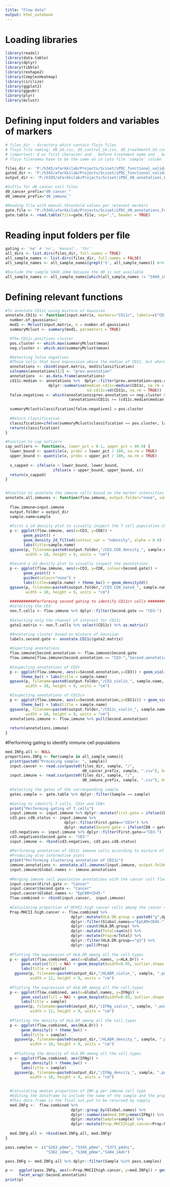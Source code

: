 ---
title: "Flow data"
output: html_notebook
---

# Loading libraries


```{r}
library(readxl)
library(data.table)
library(dplyr)
library(tibble)
library(reshape2)
library(ComplexHeatmap)
library(circlize)
library(ggplot2)
library(ggpubr)
library(plyr)
library(mclust)
```

# Defining input folders and variables of markers

```{r}
# files_dir - directory which contain flojo files
# flojo file naming: d0_SX.csv, dX_control_SX.csv, dX_treatmentX_SX.csv 
# (important: d as first character and _ before treatment name and _ before sample name)
# flojo filenames have to be the same as in cyto file 'sample' column

files_dir <- 'P:/h345/afarkkilab/Projects/Sciset/iPDC_functional_validation/'
gated_dir <- 'P:/h345/afarkkilab/Projects/Sciset/iPDC_functional_validation/CYTO_CD8_GrzB_gated/'
output_dir <- 'P:/h345/afarkkilab/Projects/Sciset/iPDC_d0_annotations_Fernando/'

#Suffix for d0 cancer cell files
d0_cancer_prefix="d0_cancer_"
d0_immune_prefix="d0_immune_"

#Reading file with manual.threshold values per relevant markers
gate.file <- "P:/h345/afarkkilab/Projects/Sciset/iPDC_d0_annotations_Fernando/Gates_d0_Fernando.csv"
gate.table <- read.table(file=gate.file, sep=",", header = TRUE)

```

# Reading input folders per file

```{r}
gating <- 'no' # 'no', 'manual', 'thr'
all_dirs <- list.dirs(files_dir, full.names = TRUE)
all_sample_names <- list.dirs(files_dir, full.names = FALSE)
all_sample_names <- all_sample_names[grepl('S', all_sample_names)] #rm empty dir

#Exclude the sample S460_iOme because the d0 is not available
all_sample_names <- all_sample_names[which(all_sample_names != "S460_iOme")]
```

# Defining relevant functions

```{r}
#To annotate CD11c using mixture of Gaussian
annotate.CD11c <- function(input.matrix, markers="CD11c", labels=c("CD11c+CD3-", "CD3-")){
  number.of.gaussians=2
  mod1 <- Mclust(input.matrix, G = number.of.gaussians)
  summaryMclust <- summary(mod1, parameters = TRUE)

  #The CD11c.positives cluster
  pos.cluster <- which.max(summaryMclust$mean)
  neg.cluster <- which.min(summaryMclust$mean)

  #Detecting false negatives
  #Those cells that have expression above the median of CD11, but where clustered in  the CD11c- cluster
  annotations <- cbind(input.matrix, mod1$classification)
  colnames(annotations)[2] <- "prev.annotation"
  annotations  <- as.data.frame(annotations)
  cd11c.median <- annotations %>%  dplyr::filter(prev.annotation==pos.cluster) %>% 
                   dplyr::summarise(median.cd11c=median(CD11c, na.rm = TRUE),
                                    sd.cd11c=sd(CD11c, na.rm = TRUE))
  false.negatives <- which(annotations$prev.annotation == neg.cluster &
                            (annotations$CD11c >= (cd11c.median$median.cd11c - 2 * cd11c.median$sd.cd11c)))
  
  summaryMclust$classification[false.negatives] = pos.cluster
  
  #Return classification
  classification=ifelse(summaryMclust$classification == pos.cluster, labels[1], labels[2])
  return(classification)
}

#Function to cap outliers
cap_outliers <- function(x, lower_pct = 0.1, upper_pct = 99.9) {
  lower_bound <- quantile(x, probs = lower_pct / 100, na.rm = TRUE)
  upper_bound <- quantile(x, probs = upper_pct / 100, na.rm = TRUE)
  
  x_capped <- ifelse(x < lower_bound, lower_bound,
                     ifelse(x > upper_bound, upper_bound, x))
  return(x_capped)
}


#Function to annotate the immune cells based on the marker intensities
annotate.all.immunes <- function(flow.immune, output.folder="none", sample.name="none"){
  
  flow.immune=input.immune
  output.folder = output_dir
  sample.name=sample
  
  #First a 2d density plot to visually inspect the T cell population channels
  p <- ggplot(flow.immune, aes(x=CD3, y=CD8)) +
        geom_point() +
        geom_density_2d_filled(contour_var = "ndensity", alpha = 0.8) +
        labs(title=sample.name)
  ggsave(p, filename=paste0(output.folder,"/CD3_CD8_density_", sample.name, ".png"),
         width = 10, height = 9, units = "cm")
  
  #Second a 2d density plot to visually inspect the annotations
  p <- ggplot(flow.immune, aes(x=CD3, y=CD8, colour=Second.gate)) +
        geom_point() +
        guides(colour="none") +
        labs(title=sample.name) + theme_bw() + geom_density2d()
  ggsave(p, filename=paste0(output.folder,"/CD3_CD8_Gated_", sample.name, ".png"),
         width = 10, height = 9, units = "cm")
  
  ###########Performing second gating to identify CD11c+ cells ################
  #Selecting the CD3-
  non.T.cells <- flow.immune %>% dplyr::filter(Second.gate == "CD3-")
  
  #Selecting only the channel of interest for CD11c
  gate2.matrix <- non.T.cells %>% select(CD11c) %>% as.matrix()

  #Annotating cluster based on mixture of Gaussian
  labels.second.gate <- annotate.CD11c(gate2.matrix)
  
  #Exporting annotations
  flow.immune$Second.annotation <- flow.immune$Second.gate
  flow.immune[flow.immune$Second.annotation == "CD3-","Second.annotation"] = labels.second.gate
  
  #Inspecting annotations of CD3+
  p <- ggplot(flow.immune, aes(x=Second.annotation,y=CD3)) + geom_violin() +
       theme_bw() + labs(title = sample.name)
  ggsave(p, filename=paste0(output.folder,"/CD3_violin_", sample.name, ".png"),
         width = 10, height = 9, units = "cm")

  #Inspecting annotations of CD11c+
  p <- ggplot(flow.immune, aes(x=Second.annotation,y=CD11c)) + geom_violin() +
       theme_bw() + labs(title = sample.name)
  ggsave(p, filename=paste0(output.folder,"/CD11c_violin_", sample.name, ".png"),
         width = 10, height = 9, units = "cm")
  annotations.immune <- flow.immune %>% pull(Second.annotation)
  
  return(annotations.immune)
}
```

#Performing gating to identify immune cell populations

```{r}
med.INFg.all <- NULL
proportions.INFg <- for(sample in all_sample_names){
  print(paste0("Procesing sample: ", sample))
  input.cancer <- read.csv(paste0(files_dir, sample, "/",
                                  d0_cancer_prefix, sample, ".csv"), header = TRUE, sep=",")
  input.immune <- read.csv(paste0(files_dir, sample, "/",
                                  d0_immune_prefix, sample, ".csv"), header = TRUE, sep=",")
  
  #Selecting the gates of the corresponding sample
  gates.sample <- gate.table %>% dplyr::filter(Sample == sample)
  
  #Gating to identify T cells, CD3+ and CD8+
  print("Performing gating of T.cells")
  input.immune <- input.immune %>% dplyr::mutate(First.gate = ifelse(CD3 < gates.sample$CD3, "CD3-", "CD3+"))
  cd3.pos.cd8.status <- input.immune %>%
                          dplyr::filter(First.gate=="CD3+") %>% 
                          dplyr::mutate(Second.gate = ifelse(CD8 < gates.sample$CD8, "CD3+CD8-", "CD8+"))
  cd3.negatives <- input.immune %>% dplyr::filter(First.gate=="CD3-")
  cd3.negatives$Second.gate <- "CD3-"
  input.immune <- rbind(cd3.negatives, cd3.pos.cd8.status)
  
  #Performing annotation of CD11c immune cells according to mixture of Gaussian
  #Producing also informative plots
  print("Performing clustering annotation of CD11c")
  immune.annotations <- annotate.all.immunes(input.immune, output.folder = output_dir, sample.name=sample)
  input.immune$Global.names <- immune.annotations
  
  #Merging immune cell population annotations with the cancer cell flow
  input.cancer$First.gate <- "Cancer"
  input.cancer$Second.gate <- "Cancer"
  input.cancer$Global.names <- "EpCAM+CD45-"
  flow.combined <- rbind(input.cancer,  input.immune)
  
  #Calculating proportion of MCHII.high cancer cells among the cancer cells
  Prop.MHCII.high.cancer <- flow.combined %>%
                             dplyr::mutate(HLA.DR.group = paste0("g",dplyr::ntile(HLA.Dr, 3))) %>% 
                             dplyr::filter(Global.names=="EpCAM+CD45-") %>% 
                             dplyr::count(HLA.DR.group) %>% 
                             dplyr::mutate(Total=sum(n)) %>% 
                             dplyr::mutate(Prop=n/Total) %>% 
                             dplyr::filter(HLA.DR.group=="g3") %>%       
                             dplyr::pull(Prop)
  
  #Plotting the expression of HLA.DR among all the cell.types
  p <- ggplot(flow.combined, aes(x=Global.names, y=HLA.Dr)) +
       geom_violin(fill = NA) + geom_boxplot(width=0.05, outlier.shape = NA) + theme_bw() +
       labs(title = sample)
    ggsave(p, filename=paste0(output_dir,"/HLADR_violin_", sample, ".png"),
           width = 12, height = 9, units = "cm")
    
  #Plotting the expression of HLA.DR among all the cell.types
  p <- ggplot(flow.combined, aes(x=Global.names, y=IFNg)) +
       geom_violin(fill = NA) + geom_boxplot(width=0.05, outlier.shape = NA) + theme_bw() +
       labs(title = sample)
    ggsave(p, filename=paste0(output_dir,"/IFNg_violin_", sample, ".png"),
           width = 12, height = 9, units = "cm")
    
  #Plotting the density of HLA.DR among all the cell.types
  p <- ggplot(flow.combined, aes(HLA.Dr)) +
       geom_density() + theme_bw() +
       labs(title = sample)
    ggsave(p, filename=paste0(output_dir,"/HLADR_density_", sample, ".png"),
           width = 10, height = 9, units = "cm")
    
    #Plotting the density of HLA.DR among all the cell.types
  p <- ggplot(flow.combined, aes(IFNg)) +
       geom_density() + theme_bw() +
       labs(title = sample)
    ggsave(p, filename=paste0(output_dir,"/IFNg_density_", sample, ".png"),
           width = 10, height = 9, units = "cm")

  
  #Calculating median proportion of INF.g per immune cell type
  #Editing the dataframe to include the name of the sample and the proportion of MHCII.high.cancer
  #This data.frame is the final out.put to be returned by sapply
  med.INFg <-  flow.combined %>%
                             dplyr::group_by(Global.names) %>% 
                             dplyr::summarise(med.INFg=mean(IFNg)) %>% 
                             dplyr::mutate(Sample=sample) %>% 
                             dplyr::mutate(Prop.MHCIIhigh.cancer=Prop.MHCII.high.cancer)
  
  med.INFg.all <- rbind(med.INFg.all, med.INFg)
}
```

```{r}
pass.samples <- c("S263_pOme", "S345_pOme", "S371_pAdnL",
                  "S382_iOme", "S388_pOme","S404_iAdn")

pass.INFg <- med.INFg.all %>% dplyr::filter(Sample %in% pass.samples)

p <-  ggplot(pass.INFg, aes(x=Prop.MHCIIhigh.cancer, y=med.INFg)) + geom_point() + theme_bw() +
      facet_wrap(~Second.annotation)
print(p)
```
